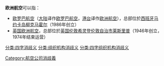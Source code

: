 '''欧洲航空'''可以指：

* [[欧罗巴航空|欧罗巴航空]]（[[中国大陆|大陆]]译作[[欧罗巴航空|欧罗巴航空]]，[[香港|港]][[台湾|台]]译作[[欧洲航空|欧洲航空]]），总部位於[[西班牙|西班牙]][[马约卡岛|马约卡岛]][[柳克马霍尔|柳克马霍尔]]（1986年创立）
* [[英国欧洲航空|英国欧洲航空]]，总部位於[[英国|英国]][[伦敦|伦敦]][[希灵登伦敦自治市|希灵登伦敦自治市]][[莱斯里普|莱斯里普]]（1946年创立，1974年结束运营）

{{disambig}}
[[Category:航空公司消歧義|Category:航空公司消歧義]]
[[分类:四字消歧义|分类:四字消歧义]]
[[分类:组织机构消歧义|分类:组织机构消歧义]]
[[分类:四字组织机构消歧义|分类:四字组织机构消歧义]]